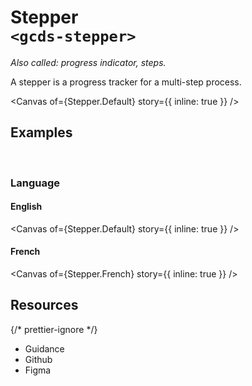
<Meta of={Stepper} name="Overview" />

# Stepper<br/>`<gcds-stepper>`

_Also called: progress indicator, steps._

A stepper is a progress tracker for a multi-step process.

<Canvas of={Stepper.Default} story={{ inline: true }} />

## Examples

<br />

### Language

#### English

<Canvas of={Stepper.Default} story={{ inline: true }} />

#### French

<Canvas of={Stepper.French} story={{ inline: true }} />

## Resources

{/* prettier-ignore */}
<ul className="resources-list">
  <li>
    <gcds-link size="regular" href="https://design-system.alpha.canada.ca/en/components/stepper/" target="_blank">Guidance</gcds-link>
  </li>
  <li>
    <gcds-link size="regular" href="https://github.com/cds-snc/gcds-components/tree/main/packages/web/src/components/gcds-stepper" target="_blank">Github</gcds-link>
  </li>
  <li>
    <gcds-link size="regular" href="https://www.figma.com/file/mh2maMG2NBtk41k1O1UGHV/Canadian-Digital-Service%E2%80%A8---GC-Design-System?type=design&node-id=970-2581&mode=design&t=GNUXzKRS0V2iTiLb-0" target="_blank">Figma</gcds-link>
  </li>
</ul>
